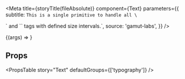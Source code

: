 
<Meta
  title={storyTitle(fileAbsolute)}
  component={Text}
  parameters={{
    subtitle: `This is a single primitive to handle all \`<p>\` and
\`<span>\` tags with defined size intervals.`,
    source: 'gamut-labs',
  }}
/>

<Canvas>
  <Story name="Text" args={{ children: 'Hello World' }}>
    {(args) => <Text {...args} />}
  </Story>
</Canvas>

## Props

<PropsTable story="Text" defaultGroups={['typography']} />
